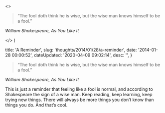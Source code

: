 

  <>
    <blockquote>
      <p>
        “The fool doth think he is wise, but the wise man knows himself to be a
        fool.”
      </p>
    </blockquote>
    <p>
      <em>William Shakespeare, As You Like It</em>
    </p>
  </>
)


  title: 'A Reminder',
  slug: 'thoughts/2014/01/28/a-reminder',
  date: '2014-01-28 00:00:52',
  dateUpdated: '2020-04-09 09:02:14',
  desc: '',
}

<blockquote>
  <p>
    “The fool doth think he is wise, but the wise man knows himself to be a
    fool.”
  </p>
</blockquote>
<p>
  <em>William Shakespeare, As You Like It</em>
</p>

<p>
  This is just a reminder that feeling like a fool is normal, and according to
  Shakespeare the sign of a wise man. Keep reading, keep learning, keep trying
  new things. There will always be more things you don’t know than things you
  do. And that’s cool.
</p>
